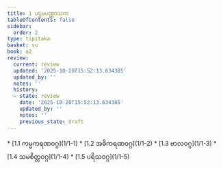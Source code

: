 ```yaml
---
title: 1 ပဌမပဏ္ဏာသက
tableOfContents: false
sidebar:
  order: 2
type: tipitaka
basket: su
book: a2
review:
  current: review
  updated: '2025-10-20T15:52:13.634385'
  updated_by: ''
  notes: ''
  history:
  - state: review
    date: '2025-10-20T15:52:13.634385'
    updated_by: ''
    notes: ''
    previous_state: draft
---
```



<DynamicBreadcrumb />


<ReviewStatus review={frontmatter.review} showDetails={true} />

<HypothesisAnnotation frontmatter={frontmatter} />



<TableOfContents book="a2" section="1">
* [1.1 ကမ္မကရဏဝဂ္ဂ](1/1-1)
* [1.2 အဓိကရဏဝဂ္ဂ](1/1-2)
* [1.3 ဗာလဝဂ္ဂ](1/1-3)
* [1.4 သမစိတ္တဝဂ္ဂ](1/1-4)
* [1.5 ပရိသဝဂ္ဂ](1/1-5)
</TableOfContents>